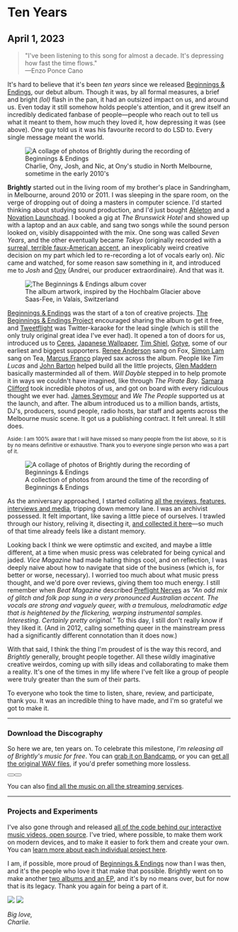 
# Ten Years

## April 1, 2023

> "I've been listening to this song for almost a decade. It's depressing how fast the time&nbsp;flows."<br />
> —Enzo Ponce Cano

It's hard to believe that it's been _ten years_ since we released [Beginnings & Endings](https://wearebrightly.bandcamp.com/album/beginnings-endings), our debut album. Though it was, by all formal measures, a brief and bright _(lol)_ flash in the pan, it had an outsized impact on us, and around us. Even today it still somehow holds people's attention, and it grew itself an incredibly dedicated fanbase of people—people who reach out to tell us what it meant to them, how much they loved it, how depressing it was (see above). One guy told us it was his favourite record to do LSD to. Every single message meant the world.

<figure>
  <img
    src="/images/ten-years-banner.jpg"
    className="rounded-lg shadow-2xl"
    alt="A collage of photos of Brightly during the recording of Beginnings & Endings"
  />
  <figcaption>
    Charlie, Ony, Josh, and Nic, at Ony's studio in North Melbourne, sometime in
    the early 2010's
  </figcaption>
</figure>

**Brightly** started out in the living room of my brother's place in Sandringham, in Melbourne, around 2010 or 2011. I was sleeping in the spare room, on the verge of dropping out of doing a masters in computer science. I'd started thinking about studying sound production, and I'd just bought [Ableton](https://www.ableton.com/) and a [Novation Launchpad](https://novationmusic.com/en/launch). I booked a gig at _The Brunswick Hotel_ and showed up with a laptop and an aux cable, and sang two songs while the sound person looked on, visibly disappointed with the mix. One song was called _Seven Years_, and the other eventually became _Tokyo_ (originally recorded with a [surreal, terrible faux-American accent](https://www.youtube.com/watch?v=gA77r0aGtpM), an inexplicably weird creative decision on my part which led to re-recording a lot of vocals early on). _Nic_ came and watched, for some reason saw something in it, and introduced me to _Josh_ and [Ony](https://andreieremin.com/) (Andrei, our producer extraordinaire). And that was it.

<figure>
  <picture className="min-h-[350px] block">
    <source
      srcSet="/images/ten-years-mountains-dark.webp"
      media="(prefers-color-scheme: dark)"
    />
    <img
      src="/images/ten-years-mountains-light.webp"
      className="absolute h-[350px] aspect-[1319/494] object-cover left-0 right-0 mx-auto my-0"
      alt="The Beginnings & Endings album cover"
    />
  </picture>
  <figcaption>
    The album artwork, inspired by the Hochbalm Glacier above Saas-Fee, in
    Valais, Switzerland
  </figcaption>
</figure>

[Beginnings & Endings](https://wearebrightly.bandcamp.com/album/beginnings-endings) was the start of a ton of creative projects. [The Beginnings & Endings Project](https://beginnings.wewerebrightly.com) encouraged sharing the album to get it free, and [Tweetflight](https://tweetflight.wewerebrightly.com/) was Twitter-karaoke for the lead single (which is still the only truly original great idea I've ever had). It opened a ton of doors for us, introduced us to [Ceres](https://ceresband.bandcamp.com/), [Japanese Wallpaper](https://www.japanese-wallpaper.com/), [Tim Shiel](https://www.timshiel.com/), [Gotye](http://www.gotye.com/), some of our earliest and biggest supporters. [Renee Anderson](https://www.instagram.com/renee_anderson_music) sang on Fox, [Simon Lam](https://www.instagram.com/sssimonlam/) sang on Tea, [Marcus Franco](https://www.instagram.com/marcus.xciii/) played sax across the album. People like _Tim Lucas_ and [John Barton](https://johnbarton.co/) helped build all the little projects, [Glen Maddern](https://glenmaddern.com/) basically masterminded all of them. _Will Dayble_ stepped in to help promote it in ways we couldn't have imagined, like through _The Pirate Bay_. [Samara Clifford](https://samaraclifford.com/) took incredible photos of us, and got on board with every ridiculous thought we ever had. [James Seymour](https://www.jseymourproduction.com/) and <em>We The People</em> supported us at the launch, and after. The album introduced us to a million bands, artists, DJ's, producers, sound people, radio hosts, bar staff and agents across the Melbourne music scene. It got us a publishing contract. It felt unreal. It still does.

<small>
  Aside: I am 100% aware that I will have missed so many people from the list
  above, so it is by no means definitive or exhaustive. Thank you to everyone
  single person who was a part of it.
</small>

<figure>
  <picture>
    <source
      media="(min-width: 1024px)"
      srcSet="/images/ten-years-collage@2x.webp"
    />
    <img
      src="/images/ten-years-collage.webp"
      alt="A collage of photos of Brightly during the recording of Beginnings & Endings"
    />
  </picture>

  <figcaption>
    A collection of photos from around the time of the recording of Beginnings &
    Endings
  </figcaption>
</figure>

As the anniversary approached, I started collating [all the reviews, features, interviews and media](/#reviews-and-media), tripping down memory lane. I was an archivist possessed. It felt important, like saving a little piece of ourselves. I trawled through our history, reliving it, disecting it, [and collected it here](/)—so much of that time already feels like a distant memory.

Looking back I think we were optimstic and excited, and maybe a little different, at a time when music press was celebrated for being cynical and jaded. _Vice Magazine_ had made hating things cool, and on reflection, I was deeply naive about how to navigate that side of the business (which is, for better or worse, necessary). I worried too much about what music press thought, and we'd pore over reviews, giving them too much energy. I still remember when _Beat Magazine_ described [Preflight Nerves](https://tweetflight.wewerebrightly.com/) as <em>"An odd mix of glitch and folk pop sung in a very pronounced Australian accent. The vocals are strong and vaguely queer, with a tremulous, melodramatic edge that is heightened by the flickering, warping instrumental samples. Interesting. Certainly pretty original."</em> To this day, I still don't really know if they liked it. (And in 2012, callng something queer in the mainstream press had a significantly different connotation than it does now.)

With that said, I think the thing I'm proudest of is the way this record, and _Brightly_ generally, brought people together. All these wildly imaginative creative weirdos, coming up with silly ideas and collaborating to make them a reality. It's one of the times in my life where I've felt like a group of people were truly greater than the sum of their parts.

To everyone who took the time to listen, share, review, and participate, thank you. It was an incredible thing to have made, and I'm so grateful we got to make it.

---

### Download the Discography

So here we are, ten years on. To celebrate this milestone, _I'm releasing all of Brightly's music for free_. You can [grab it on Bandcamp](https://wearebrightly.bandcamp.com/), or you can [get all the original WAV files](https://github.com/superhighfives/brightly-releases), if you'd prefer something more lossless.

<div className="not-prose dark:text-yellow-400 flex flex-wrap gap-4">
  <Button
    href="https://wearebrightly.bandcamp.com/"
    Icon={SiBandcamp}
    title="Get the music on Bandcamp"
  />
  <Button
    href="https://github.com/superhighfives/brightly-releases"
    Icon={SiGithub}
    title="Get the WAV files on GitHub"
  />
</div>

You can also [find all the music on all the streaming services](/#listen).

---

### Projects and Experiments

I've also gone through and released [all of the code behind our interactive music videos, open source](https://github.com/superhighfives/brightly). I've tried, where possible, to make them work on modern devices, and to make it easier to fork them and create your own. You can [learn more about each individual project here](https://github.com/superhighfives/brightly).

<div className="not-prose dark:text-yellow-400 space-y-16 p-8 my-16 dark:bg-stone-900 bg-stone-50 rounded-lg shadow-2xl xl:-ml-8 xl:-mr-8">
  <Projects variant="blog" />
</div>

I am, if possible, more proud of [Beginnings & Endings](https://wearebrightly.bandcamp.com/album/beginnings-endings) now than I was then, and it's the people who love it that make that possible. Brightly went on to make another [two albums and an EP](https://wearebrightly.bandcamp.com/), and it's by no means over, but for now that is its legacy. Thank you again for being a part of it.

<div className="max-w-xs">
  <img className="block dark:hidden" src="images/signature-dark.png" />
  <img className="hidden dark:block" src="images/signature-light.png" />
</div>

_Big love,_ <br />
_Charlie._

